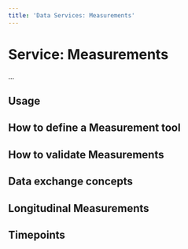 ```yaml
---
title: 'Data Services: Measurements'
---
```


# Service: Measurements

...

## Usage

## How to define a Measurement tool

## How to validate Measurements

## Data exchange concepts

## Longitudinal Measurements

## Timepoints

